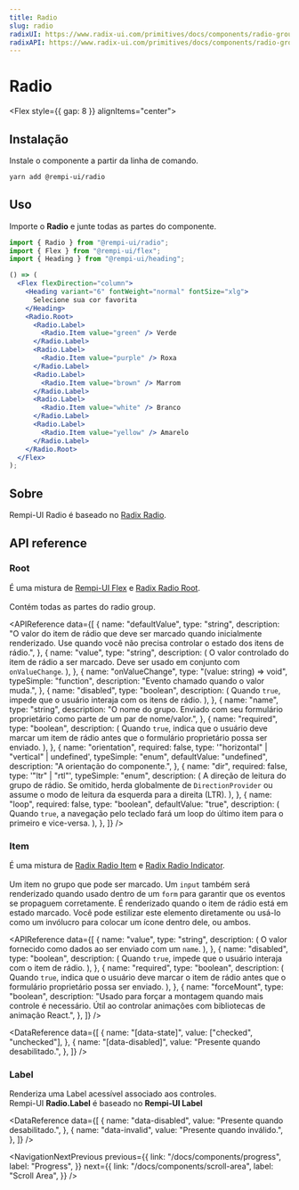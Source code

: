 ```yaml
---
title: Radio
slug: radio
radixUI: https://www.radix-ui.com/primitives/docs/components/radio-group
radixAPI: https://www.radix-ui.com/primitives/docs/components/radio-group#api-reference
---
```


# Radio

<Description text="Um conjunto de botões de rádio, nos quais apenas um dos botões pode ser marcado de cada vez." />

<Flex style={{ gap: 8 }} alignItems="center">
  <RadixUI href="https://www.radix-ui.com/primitives/docs/components/radio-group" />
  <RadixAPI href="https://www.radix-ui.com/primitives/docs/components/radio-group#api-reference" />
  <SelectVersion />
</Flex>

<PreviewComponent name="radio" />

## Instalação

Instale o componente a partir da linha de comando.

```bash
yarn add @rempi-ui/radio
```

## Uso

Importe o <strong>Radio</strong> e junte todas as partes do componente.

```jsx
import { Radio } from "@rempi-ui/radio";
import { Flex } from "@rempi-ui/flex";
import { Heading } from "@rempi-ui/heading";

() => (
  <Flex flexDirection="column">
    <Heading variant="6" fontWeight="normal" fontSize="xlg">
      Selecione sua cor favorita
    </Heading>
    <Radio.Root>
      <Radio.Label>
        <Radio.Item value="green" /> Verde
      </Radio.Label>
      <Radio.Label>
        <Radio.Item value="purple" /> Roxa
      </Radio.Label>
      <Radio.Label>
        <Radio.Item value="brown" /> Marrom
      </Radio.Label>
      <Radio.Label>
        <Radio.Item value="white" /> Branco
      </Radio.Label>
      <Radio.Label>
        <Radio.Item value="yellow" /> Amarelo
      </Radio.Label>
    </Radio.Root>
  </Flex>
);
```

## Sobre

Rempi-UI Radio é baseado no [Radix Radio](https://www.radix-ui.com/primitives/docs/components/radio-group).

## API reference

### Root

É uma mistura de [Rempi-UI Flex](/docs/components/flex) e [Radix Radio Root](https://www.radix-ui.com/primitives/docs/components/radio-group#root).<br /><br />
Contém todas as partes do radio group.

<MoreInfo componentName="Rempi-UI Flex" componentLink="/docs/components/flex" />
<MoreInfo
  componentName="Radix Radio Root"
  componentLink="https://www.radix-ui.com/primitives/docs/components/radio-group#root"
/>

<APIReference
  data={[
    {
      name: "defaultValue",
      type: "string",
      description:
        "O valor do item de rádio que deve ser marcado quando inicialmente renderizado. Use quando você não precisa controlar o estado dos itens de rádio.",
    },
    {
      name: "value",
      type: "string",
      description: (
        <span>
          O valor controlado do item de rádio a ser marcado. Deve ser usado em
          conjunto com <code>onValueChange</code>.
        </span>
      ),
    },
    {
      name: "onValueChange",
      type: "(value: string) => void",
      typeSimple: "function",
      description: "Evento chamado quando o valor muda.",
    },
    {
      name: "disabled",
      type: "boolean",
      description: (
        <span>
          Quando <code>true</code>, impede que o usuário interaja com os itens
          de rádio.
        </span>
      ),
    },
    {
      name: "name",
      type: "string",
      description:
        "O nome do grupo. Enviado com seu formulário proprietário como parte de um par de nome/valor.",
    },
    {
      name: "required",
      type: "boolean",
      description: (
        <span>
          Quando <code>true</code>, indica que o usuário deve marcar um item de
          rádio antes que o formulário proprietário possa ser enviado.
        </span>
      ),
    },
    {
      name: "orientation",
      required: false,
      type: '"horizontal" | "vertical" | undefined',
      typeSimple: "enum",
      defaultValue: "undefined",
      description: "A orientação do componente.",
    },
    {
      name: "dir",
      required: false,
      type: '"ltr" | "rtl"',
      typeSimple: "enum",
      description: (
        <span>
          A direção de leitura do grupo de rádio. Se omitido, herda globalmente
          de <code>DirectionProvider</code> ou assume o modo de leitura da
          esquerda para a direita (LTR).
        </span>
      ),
    },
    {
      name: "loop",
      required: false,
      type: "boolean",
      defaultValue: "true",
      description: (
        <span>
          Quando <code>true</code>, a navegação pelo teclado fará um loop do
          último item para o primeiro e vice-versa.
        </span>
      ),
    },
  ]}
/>

### Item

É uma mistura de [Radix Radio Item](https://www.radix-ui.com/primitives/docs/components/radio-group#item) e [Radix Radio Indicator](https://www.radix-ui.com/primitives/docs/components/radio-group#indicator).<br/><br/>
Um item no grupo que pode ser marcado. Um `input` também será renderizado quando usado dentro de um `form` para garantir que os eventos se propaguem corretamente. É renderizado quando o item de rádio está em estado marcado. Você pode estilizar este elemento diretamente ou usá-lo como um invólucro para colocar um ícone dentro dele, ou ambos.

<MoreInfo
  componentName="Radix Radio Item"
  componentLink="https://www.radix-ui.com/primitives/docs/components/radio-group#item"
/>
<MoreInfo
  componentName="Radix Radio Indicator"
  componentLink="https://www.radix-ui.com/primitives/docs/components/radio-group#indicator"
/>

<APIReference
  data={[
    {
      name: "value",
      type: "string",
      description: (
        <span>
          O valor fornecido como dados ao ser enviado com um <code>name</code>.
        </span>
      ),
    },
    {
      name: "disabled",
      type: "boolean",
      description: (
        <span>
          Quando <code>true</code>, impede que o usuário interaja com o item de
          rádio.
        </span>
      ),
    },
    {
      name: "required",
      type: "boolean",
      description: (
        <span>
          Quando <code>true</code>, indica que o usuário deve marcar o item de
          rádio antes que o formulário proprietário possa ser enviado.
        </span>
      ),
    },
    {
      name: "forceMount",
      type: "boolean",
      description:
        "Usado para forçar a montagem quando mais controle é necessário. Útil ao controlar animações com bibliotecas de animação React.",
    },
  ]}
/>

<DataReference
  data={[
    {
      name: "[data-state]",
      value: ["checked", "unchecked"],
    },
    {
      name: "[data-disabled]",
      value: "Presente quando desabilitado.",
    },
  ]}
/>

### Label

Renderiza uma Label acessível associado aos controles.<br />
Rempi-UI <strong>Radio.Label</strong> é baseado no <strong>Rempi-UI Label</strong>

<MoreInfo
  componentName="Rempi-UI Label"
  componentLink="/docs/components/label"
/>

<DataReference
  data={[
    {
      name: "data-disabled",
      value: "Presente quando desabilitado.",
    },
    {
      name: "data-invalid",
      value: "Presente quando inválido.",
    },
  ]}
/>

<NavigationNextPrevious
  previous={{
    link: "/docs/components/progress",
    label: "Progress",
  }}
  next={{
    link: "/docs/components/scroll-area",
    label: "Scroll Area",
  }}
/>
